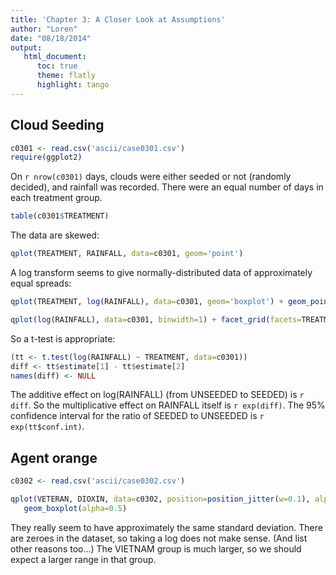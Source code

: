 ```yaml
---
title: 'Chapter 3: A Closer Look at Assumptions'
author: "Loren"
date: "08/18/2014"
output:
   html_document:
      toc: true
      theme: flatly
      highlight: tango
---
```


## Cloud Seeding

```r
c0301 <- read.csv('ascii/case0301.csv')
require(ggplot2)
```
On `r nrow(c0301)` days, clouds were either seeded or not (randomly decided), and rainfall was recorded.
There were an equal number of days in each treatment group.
```r
table(c0301$TREATMENT)
```

The data are skewed:
```r
qplot(TREATMENT, RAINFALL, data=c0301, geom='point')
```

A log transform seems to give normally-distributed data of approximately equal spreads:
```r
qplot(TREATMENT, log(RAINFALL), data=c0301, geom='boxplot') + geom_point()
```
```r
qplot(log(RAINFALL), data=c0301, binwidth=1) + facet_grid(facets=TREATMENT ~ .)
```

So a t-test is appropriate:
```r
(tt <- t.test(log(RAINFALL) ~ TREATMENT, data=c0301))
diff <- tt$estimate[1] - tt$estimate[2]
names(diff) <- NULL
```
The additive effect on log(RAINFALL) (from UNSEEDED to SEEDED) is `r diff`.  So the multiplicative effect on RAINFALL itself is `r exp(diff)`.  The 95% confidence interval for the ratio of SEEDED to UNSEEDED is `r exp(tt$conf.int)`.

## Agent orange
```r
c0302 <- read.csv('ascii/case0302.csv')
```
```r
qplot(VETERAN, DIOXIN, data=c0302, position=position_jitter(w=0.1), alpha=0.1) +
   geom_boxplot(alpha=0.5)
```
They really seem to have approximately the same standard deviation.
There are zeroes in the dataset, so taking a log does not make sense.
(And list other reasons too...)  The VIETNAM group is much larger, so
we should expect a larger range in that group.
